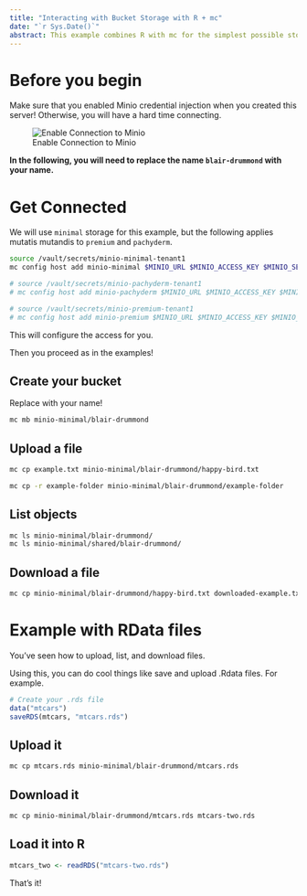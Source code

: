 ```yaml
---
title: "Interacting with Bucket Storage with R + mc"
date: "`r Sys.Date()`"
abstract: This example combines R with mc for the simplest possible storage workflow.
---
```


# Before you begin

Make sure that you enabled Minio credential injection when you created this server!
Otherwise, you will have a hard time connecting.

![Enable Connection to Minio](kubeflow-minio-option.png)

**In the following, you will need to replace the name `blair-drummond` with your name.**

# Get Connected

We will use `minimal` storage for this example, but the following applies mutatis mutandis to `premium` and `pachyderm`.


```sh
source /vault/secrets/minio-minimal-tenant1
mc config host add minio-minimal $MINIO_URL $MINIO_ACCESS_KEY $MINIO_SECRET_KEY

# source /vault/secrets/minio-pachyderm-tenant1
# mc config host add minio-pachyderm $MINIO_URL $MINIO_ACCESS_KEY $MINIO_SECRET_KEY

# source /vault/secrets/minio-premium-tenant1
# mc config host add minio-premium $MINIO_URL $MINIO_ACCESS_KEY $MINIO_SECRET_KEY
```

This will configure the access for you.

Then you proceed as in the examples!

## Create your bucket

Replace with your name!

```sh
mc mb minio-minimal/blair-drummond
```

## Upload a file

```sh
mc cp example.txt minio-minimal/blair-drummond/happy-bird.txt

mc cp -r example-folder minio-minimal/blair-drummond/example-folder
```



## List objects

```sh
mc ls minio-minimal/blair-drummond/
mc ls minio-minimal/shared/blair-drummond/
```


## Download a file

```sh
mc cp minio-minimal/blair-drummond/happy-bird.txt downloaded-example.txt
```

# Example with RData files

You've seen how to upload, list, and download files.

Using this, you can do cool things like save and upload .Rdata files. For example.


```r
# Create your .rds file
data("mtcars")
saveRDS(mtcars, "mtcars.rds")
```

## Upload it 

```sh
mc cp mtcars.rds minio-minimal/blair-drummond/mtcars.rds
```

## Download it

```sh
mc cp minio-minimal/blair-drummond/mtcars.rds mtcars-two.rds
```

## Load it into R

```r
mtcars_two <- readRDS("mtcars-two.rds")
```

That's it!
